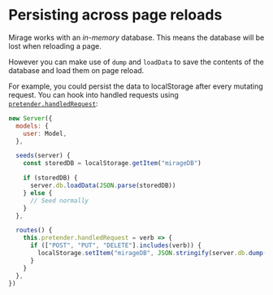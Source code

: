 # Persisting across page reloads

Mirage works with an _in-memory_ database. This means the database will be lost when reloading a page.

However you can make use of `dump` and `loadData` to save the contents of the database and load them on page reload.

For example, you could persist the data to localStorage after every mutating request. You can hook into handled requests using [`pretender.handledRequest`](https://github.com/pretenderjs/pretender#handled-requests):

```js
new Server({
  models: {
    user: Model,
  },

  seeds(server) {
    const storedDB = localStorage.getItem("mirageDB")

    if (storedDB) {
      server.db.loadData(JSON.parse(storedDB))
    } else {
      // Seed normally
    }
  },

  routes() {
    this.pretender.handledRequest = verb => {
      if (["POST", "PUT", "DELETE"].includes(verb)) {
        localStorage.setItem("mirageDB", JSON.stringify(server.db.dump()))
      }
    }
  },
})
```

